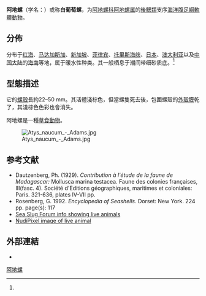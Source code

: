 {{Speciesbox
| image = Atys naucum 01.JPG
| image_caption = Five views of a shell of ''Atys naucum''
| taxon = Atys naucum
| authority = ([[卡尔·林奈|Linnaeus]], 1758){{r|id10537}}
| synonyms_ref={{r |WoRMS_215008}}。
| synonyms=
* ''Atys cymbulus'' <small>Montfort, 1810</small>
* ''[[Bulla|Bulla]] naucum'' <small>Linnaeus, 1758</small>
}}

'''阿地螺'''（学名：{{lang|la|''Atys naucum''}}）或称'''白葡萄螺'''，为[[阿地螺科|阿地螺科]][[阿地螺属|阿地螺属]]的[[後鰓類|後鰓類]]支序[[海洋生物|海洋]][[腹足綱|腹足綱]][[軟體動物|軟體動物]]{{r|shell_3326|id10537 |WoRMS_215008}}。

==分佈==
分布于[[红海|红海]]、[[马达加斯加|马达加斯加]]、[[新加坡|新加坡]]、[[菲律宾|菲律宾]]、[[托里斯海峡|托里斯海峡]]、[[日本|日本]]、[[澳大利亚|澳大利亚]]以及[[中国大陆|中国大陆]]的[[海南|海南]]等地，属于暖水性种类。其一般栖息于潮间带细砂质底。<ref name='id10537'/>

==型態描述==
它的[[螺殼|螺殼]]長約22–50 mm。其活體淺棕色，但當螺隻死去後，包圍螺殼的[[外殼膜|外殼膜]]乾了，其淺棕色色彩也會消失。

阿地螺是一種[[草食動物|草食動物]]。

[[File:Atys_naucum_-_Adams.jpg|thumb]]

==参考文献==
{{reflist|refs=
<ref name='id10537'>{{cite web| url =http://www.bioinfo.cn/db05/BjdwSpecies.php?action=view&id=10537| archiveurl =https://web.archive.org/web/20160305023309/http://www.bioinfo.cn/db05/BjdwSpecies.php?action=view&id=10537| title =阿地螺| work =《中国动物物种编目数据库》| publisher =中国科学院微生物研究所| author =中国科学院动物研究所| archivedate =2016-03-05| accessdate =2017-11-11| deadurl =yes}}</ref>
<ref name="shell_3326">{{cite web
 |url=http://shell.sinica.edu.tw/chinese/shellbase_detail.php?science_no=3326
 |title=国际贝库：白葡萄螺
 |publisher=台湾贝类资料库
 |access-date=2020-04-27
 |language=zh-hant
 |archive-date=2017-11-07
 |archive-url=https://web.archive.org/web/20171107005341/http://shell.sinica.edu.tw/chinese/shellbase_detail.php?science_no=3326
 |dead-url=no
 }}</ref>
<ref name="WoRMS_215008">{{WoRMS  
 |id=215008
 |last=Rosenberg |first=G.
 |year=2012
 |title=''Atys naucum'' 
 |access-date=2012-06-07 }}</ref>
}}
* Dautzenberg, Ph. (1929). ''Contribution à l'étude de la faune de Madagascar:'' Mollusca marina testacea. Faune des colonies françaises, III(fasc. 4). Société d'Editions géographiques, maritimes et coloniales: Paris. 321-636, plates IV-VII pp.
* Rosenberg, G. 1992. ''Encyclopedia of Seashells''. Dorset: New York. 224 pp. page(s): 117
* [http://www.seaslugforum.net/factsheet/atysnauc Sea Slug Forum info showing live animals] {{Wayback|url=http://www.seaslugforum.net/factsheet/atysnauc |date=20160303183904 }}
* [https://web.archive.org/web/20110418111900/http://www.nudipixel.net/species/atys_naucum/ NudiPixel image of live animal]

==外部連結==
*{{Wikispecies-inline|Atys naucum}}
{{taxonbar}}
{{软体动物小作品}}

[[Category:阿地螺属|阿地螺]]